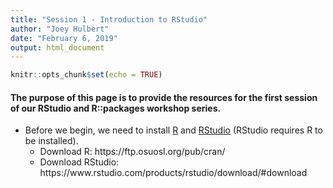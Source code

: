 ```yaml
---
title: "Session 1 - Introduction to RStudio"
author: "Joey Hulbert"
date: "February 6, 2019"
output: html_document
---
```


```r
knitr::opts_chunk$set(echo = TRUE)
```

#### The purpose of this page is to provide the resources for the first session of our RStudio and R::packages workshop series.


* Before we begin, we need to install [R](https://www.r-project.org/) and [RStudio](https://www.rstudio.com/) (RStudio requires R to be installed).
    + Download R: https://ftp.osuosl.org/pub/cran/
    + Download RStudio: https://www.rstudio.com/products/rstudio/download/#download


